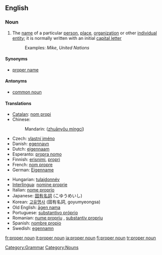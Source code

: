 ==English==
{{wikipedia}}

===Noun===
{{en-noun|sg=[[proper]] [[noun]]}}

# The [[name]] of a particular [[person]], [[place]], [[organization]] or other [[individual]] [[entity]]; it is normally written with an initial [[capital letter]]
#: Examples: ''Mike'', ''United Nations''

====Synonyms====
*[[proper name]]

====Antonyms====
*[[common noun]]

====Translations====
{{trans-top}}
*[[Catalan]]: [[nom propi]]
*Chinese:
*:Mandarin: {{zh-ts|專有名詞|专有名词}} ([[zhuānyǒu míngcí]])
* Czech: [[vlastní jméno]] {{n}}
*Danish: [[egennavn]]
*Dutch: [[eigennaam]] {{m}}
*Esperanto: [[propra nomo]]
*Finnish: [[erisnimi]], [[propri]]
*French: [[nom propre]]
*German: [[Eigenname]] {{m}}
{{trans-mid}}
*Hungarian: [[tulajdonnév]]
*[[Interlingua]]: [[nomine proprie]]
*Italian: [[nome proprio]]
*Japanese: [[固有名詞]] (こゆうめいし)
*Korean: [[고유명사]] (固有名詞, goyumyeongsa)
*Old English: [[agen nama|āgen nama]] {{m}}
*Portuguese: [[substantivo próprio]]
*Romanian: [[nume propriu]] {{n}}, [[substantiv propriu]] {{n}}
*Spanish: [[nombre propio]]
*Swedish: [[egennamn]]
{{trans-bottom}}

[[Category:Grammar]]
[[Category:Nouns]]

[[fr:proper noun]]
[[it:proper noun]]
[[ja:proper noun]]
[[fi:proper noun]]
[[tr:proper noun]]